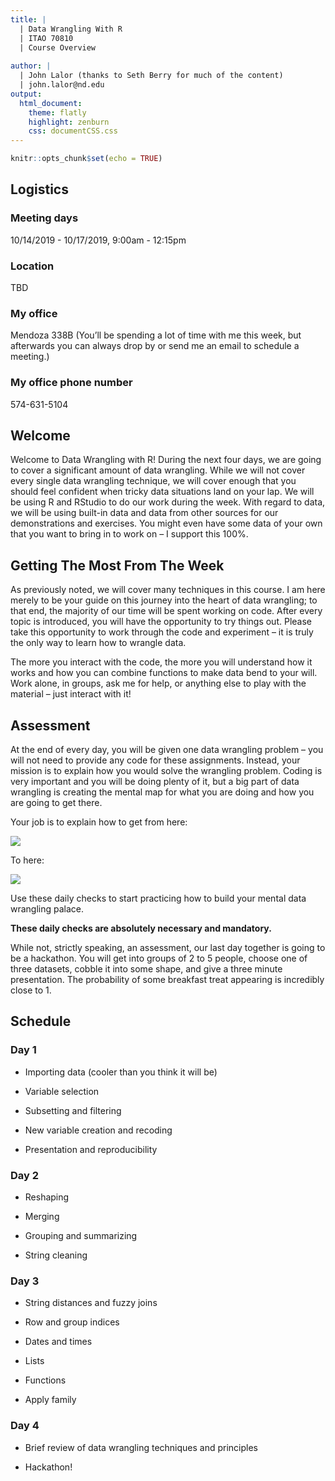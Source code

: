 ---
title: | 
  | Data Wrangling With R
  | ITAO 70810
  | Course Overview
  
author: |
  | John Lalor (thanks to Seth Berry for much of the content)
  | john.lalor@nd.edu
output:
  html_document:
    theme: flatly
    highlight: zenburn
    css: documentCSS.css
---

```{r setup, include=FALSE}
knitr::opts_chunk$set(echo = TRUE)
```

## Logistics
### Meeting days 
10/14/2019 - 10/17/2019, 9:00am - 12:15pm

### Location
TBD

### My office
Mendoza 338B (You'll be spending a lot of time with me this week, but afterwards you can always drop by or send me an email to schedule a meeting.)

### My office phone number
574-631-5104


## Welcome

Welcome to Data Wrangling with R!
During the next four days, we are going to cover a significant amount of data wrangling. 
While we will not cover every single data wrangling technique, we will cover enough that you should feel confident when tricky data situations land on your lap. 
We will be using R and RStudio to do our work during the week. 
With regard to data, we will be using built-in data and data from other sources for our demonstrations and exercises. 
You might even have some data of your own that you want to bring in to work on -- I support this 100%.
 

## Getting The Most From The Week

As previously noted, we will cover many techniques in this course. 
I am here merely to be your guide on this journey into the heart of data wrangling; to that end, the majority of our time will be spent working on code. 
After every topic is introduced, you will have the opportunity to try things out. 
Please take this opportunity to work through the code and experiment -- it is truly the only way to learn how to wrangle data. 

The more you interact with the code, the more you will understand how it works and how you can combine functions to make data bend to your will. 
Work alone, in groups, ask me for help, or anything else to play with the material -- just interact with it!

## Assessment

At the end of every day, you will be given one data wrangling problem -- you will not need to provide any code for these assignments. 
Instead, your mission is to explain how you would solve the wrangling problem. 
Coding is very important and you will be doing plenty of it, but a big part of data wrangling is creating the mental map for what you are doing and how you are going to get there.

Your job is to explain how to get from here:

![](kryptPuzzle.jpg)


To here:

![](http://i.pinimg.com/736x/a8/56/17/a85617ee1a02495037456d753f15b80f--most-beautiful-puzzles.jpg)

Use these daily checks to start practicing how to build your mental data wrangling palace.

**These daily checks are absolutely necessary and mandatory.**

While not, strictly speaking, an assessment, our last day together is going to be a hackathon. 
You will get into groups of 2 to 5 people, choose one of three datasets, cobble it into some shape, and give a three minute presentation. 
The probability of some breakfast treat appearing is incredibly close to 1.  

## Schedule
### Day 1

- Importing data (cooler than you think it will be)

- Variable selection

- Subsetting and filtering

- New variable creation and recoding

- Presentation and reproducibility

### Day 2

- Reshaping

- Merging

- Grouping and summarizing

- String cleaning

### Day 3

- String distances and fuzzy joins

- Row and group indices

- Dates and times

- Lists

- Functions

- Apply family

### Day 4

- Brief review of data wrangling techniques and principles

- Hackathon!